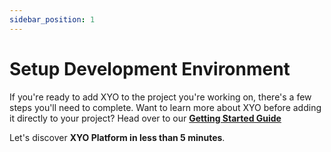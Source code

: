 ```yaml
---
sidebar_position: 1
---
```


# Setup Development Environment
If you're ready to add XYO to the project you're working on, there's a few steps you'll need to complete. Want to learn more about XYO before adding it directly to your project? Head over to our [**Getting Started Guide**](/getting-started/develop)

Let's discover **XYO Platform in less than 5 minutes**.

<!-- External component -->

<InstallXyoOptions/>

<!-- ### Open the XYO Explorer
Use Chrome or another compatible browser to navigate to [explore.xyo.network](https://explore.xyo.network)
## Build a dApp using XYO
Get started by **creating a dApp in Javascript/Typescript**.
## Add XYO to an existing project
Get started by **adding a feature to a NodeJS Application**.
Get started by **adding a feature to a React Website**
Get started by **adding a feature to an iOS Mobile App**.
Get started by **adding a feature to an Android Mobile App**.
## Host your own XYO Node
Get started by **hosting a Node in your browser**.
Get started by **hosting a Node on your computer**.
Get started by **hosting a Node in the cloud**.
Get started by **hosting a Node on a stand-alone device**. -->